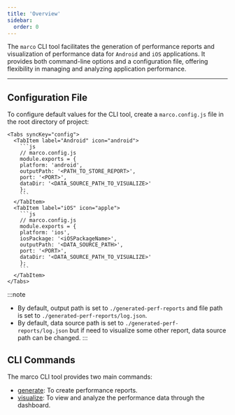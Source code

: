 ```yaml
---
title: 'Overview'
sidebar:
  order: 0
---
```



The `marco` CLI tool facilitates the generation of performance reports and visualization of performance data for `Android` and `iOS` applications. It provides both command-line options and a configuration file, offering flexibility in managing and analyzing application performance.

---

## **Configuration File**

To configure default values for the CLI tool, create a `marco.config.js` file in the root directory of project:

    <Tabs syncKey="config">
      <TabItem label="Android" icon="android">
        ```js
        // marco.config.js
        module.exports = {
        platform: 'android',
        outputPath: '<PATH_TO_STORE_REPORT>',  
        port: '<PORT>',                        
        dataDir: '<DATA_SOURCE_PATH_TO_VISUALIZE>'
        };
        ```
      </TabItem>
      <TabItem label="iOS" icon="apple">
        ```js
        // marco.config.js
        module.exports = {
        platform: 'ios',
        iosPackage: '<iOSPackageName>',
        outputPath: '<DATA_SOURCE_PATH>',  
        port: '<PORT>',                  
        dataDir: '<DATA_SOURCE_PATH_TO_VISUALIZE>'
        };
        ```
      </TabItem>
    </Tabs>

:::note
- By default, output path is set to `./generated-perf-reports` and file path is set to `./generated-perf-reports/log.json`.
- By default, data source path is set to `./generated-perf-reports/log.json` but if need to visualize some other report, data source path can be changed.
:::

## **CLI Commands**

The marco CLI tool provides two main commands:

- [generate](../cli/generate-report): To create performance reports.
- [visualize](../cli/visualization): To view and analyze the performance data through the dashboard.
